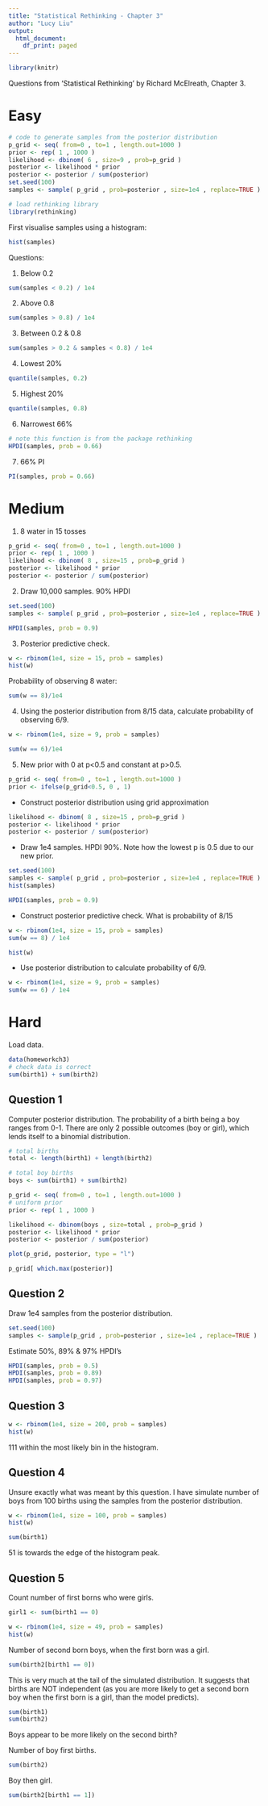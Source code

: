 ```yaml
---
title: "Statistical Rethinking - Chapter 3"
author: "Lucy Liu"
output:
  html_document:
    df_print: paged
---
```


```r
library(knitr)
```

Questions from 'Statistical Rethinking' by Richard McElreath, Chapter 3.

# Easy

```r
# code to generate samples from the posterior distribution
p_grid <- seq( from=0 , to=1 , length.out=1000 )
prior <- rep( 1 , 1000 )
likelihood <- dbinom( 6 , size=9 , prob=p_grid )
posterior <- likelihood * prior
posterior <- posterior / sum(posterior)
set.seed(100)
samples <- sample( p_grid , prob=posterior , size=1e4 , replace=TRUE )

# load rethinking library
library(rethinking)
```

First visualise samples using a histogram:
```r
hist(samples)
```

Questions:

1. Below 0.2
```r
sum(samples < 0.2) / 1e4
```

2. Above 0.8
```r
sum(samples > 0.8) / 1e4
```

3. Between 0.2 & 0.8
```r
sum(samples > 0.2 & samples < 0.8) / 1e4
```

4. Lowest 20%
```r
quantile(samples, 0.2)
```

5. Highest 20%
```r
quantile(samples, 0.8)
```

6. Narrowest 66%
```r
# note this function is from the package rethinking
HPDI(samples, prob = 0.66)
```

7. 66% PI
```r
PI(samples, prob = 0.66)
```

# Medium

1. 8 water in 15 tosses
```r
p_grid <- seq( from=0 , to=1 , length.out=1000 )
prior <- rep( 1 , 1000 )
likelihood <- dbinom( 8 , size=15 , prob=p_grid )
posterior <- likelihood * prior
posterior <- posterior / sum(posterior)
```

2. Draw 10,000 samples. 90% HPDI
```r
set.seed(100)
samples <- sample( p_grid , prob=posterior , size=1e4 , replace=TRUE )
```

```r
HPDI(samples, prob = 0.9)
```

3. Posterior predictive check.
```r
w <- rbinom(1e4, size = 15, prob = samples)
hist(w)
```

Probability of observing 8 water:
```r
sum(w == 8)/1e4
```


4. Using the posterior distribution from 8/15 data, calculate probability of observing 6/9.

```r
w <- rbinom(1e4, size = 9, prob = samples)
```

```r
sum(w == 6)/1e4
```

5. New prior with 0 at p<0.5 and constant at p>0.5.

```r
p_grid <- seq( from=0 , to=1 , length.out=1000 )
prior <- ifelse(p_grid<0.5, 0 , 1)
```

  + Construct posterior distribution using grid approximation
```r
likelihood <- dbinom( 8 , size=15 , prob=p_grid )
posterior <- likelihood * prior
posterior <- posterior / sum(posterior)
```

  + Draw 1e4 samples. HPDI 90%. Note how the lowest p is 0.5 due to our new prior.
```r
set.seed(100)
samples <- sample( p_grid , prob=posterior , size=1e4 , replace=TRUE )
hist(samples)
```

```r
HPDI(samples, prob = 0.9)
```

  + Construct posterior predictive check. What is probability of 8/15
```r
w <- rbinom(1e4, size = 15, prob = samples)
sum(w == 8) / 1e4
```

```r
hist(w)
```

  + Use posterior distribution to calculate probability of 6/9.
```r
w <- rbinom(1e4, size = 9, prob = samples)
sum(w == 6) / 1e4
```

# Hard
Load data.

```r
data(homeworkch3)
# check data is correct
sum(birth1) + sum(birth2)
```

## Question 1
Computer posterior distribution. The probability of a birth being a boy ranges from 0-1. There are only 2 possible outcomes (boy or girl), which lends itself to a binomial distribution.
```r
# total births
total <- length(birth1) + length(birth2)

# total boy births
boys <- sum(birth1) + sum(birth2)

p_grid <- seq( from=0 , to=1 , length.out=1000 )
# uniform prior
prior <- rep( 1 , 1000 )

likelihood <- dbinom(boys , size=total , prob=p_grid )
posterior <- likelihood * prior
posterior <- posterior / sum(posterior)

plot(p_grid, posterior, type = "l")
```

```r
p_grid[ which.max(posterior)]
```

## Question 2
Draw 1e4 samples from the posterior distribution.
```r
set.seed(100)
samples <- sample(p_grid , prob=posterior , size=1e4 , replace=TRUE )
```

Estimate 50%, 89% & 97% HPDI's
```r
HPDI(samples, prob = 0.5)
HPDI(samples, prob = 0.89)
HPDI(samples, prob = 0.97)
```

## Question 3

```r
w <- rbinom(1e4, size = 200, prob = samples)
hist(w)
```

111 within the most likely bin in the histogram.

## Question 4
Unsure exactly what was meant by this question. I have simulate number of boys from 100 births using the samples from the posterior distribution.

```r
w <- rbinom(1e4, size = 100, prob = samples)
hist(w)
```

```r
sum(birth1)
```

51 is towards the edge of the histogram peak.

## Question 5
Count number of first borns who were girls.
```r
girl1 <- sum(birth1 == 0)
```

```r
w <- rbinom(1e4, size = 49, prob = samples)
hist(w)
```

Number of second born boys, when the first born was a girl.
```r
sum(birth2[birth1 == 0])
```

This is very much at the tail of the simulated distribution. It suggests that births are NOT independent (as you are more likely to get a second born boy when the first born is a girl, than the model predicts). 
```r
sum(birth1)
sum(birth2)
```

Boys appear to be more likely on the second birth?

Number of boy first births.
```r
sum(birth2)
```

Boy then girl.
```r
sum(birth2[birth1 == 1])
```












